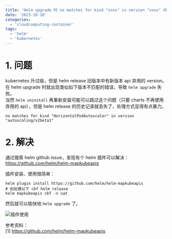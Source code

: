 ```yaml
---
title: 'Helm upgrade 时 no matches for kind "xxxx" in version "xxxx" 问题处理'
date: '2023-10-10'
categories:
  - 'cloudcomputing-container'
tags:
  - 'helm'
  - 'kubernetes'
---
```


# 1. 问题

kubernetes 升过级，但是 helm release 旧版本中有新版本 api 弃用的 version。  
在 helm upgrade 时就出现类似如下版本不匹配的错误，导致 `helm upgrade` 失败。  
当然 `helm uninstall` 再重新安装可能可以跳过这个问题（只要 charts 不再使用弃用的 api），但是 helm release 的历史记录就丢失了，处理方式显得有点暴力。

```
no matches for kind "HorizontalPodAutoscaler" in version "autoscaling/v2beta1"
```

# 2. 解决

通过搜索 helm github issue，发现有个 helm 插件可以解决：  
https://github.com/helm/helm-mapkubeapis

插件安装、使用很简单：

```
helm plugin install https://github.com/helm/helm-mapkubeapis
# 如处理以下 cbf helm release
helm mapkubeapis cbf -n uat
```

然后就可以愉快地 `helm upgrade` 了。

![插件使用](images/1696908345483.png)

参考资料：  
[1] https://github.com/helm/helm-mapkubeapis
